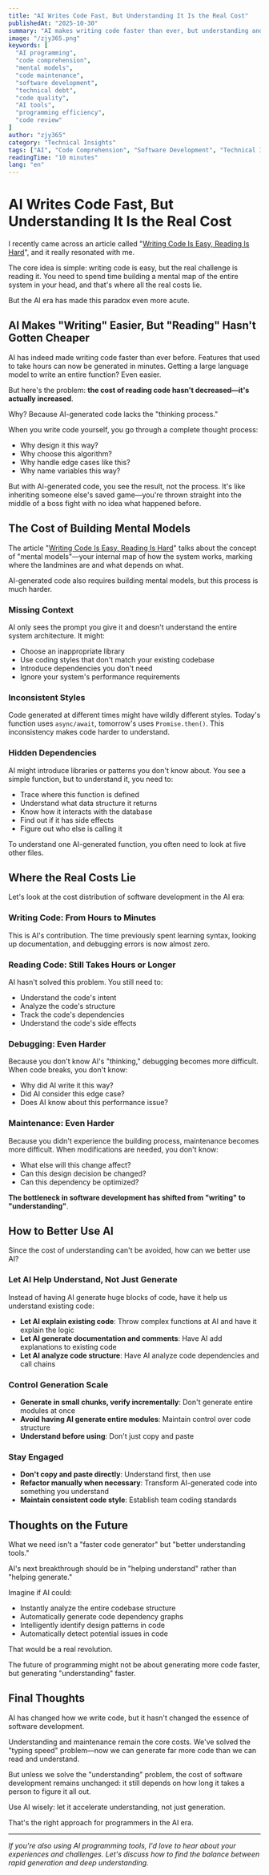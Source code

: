 ```yaml
---
title: "AI Writes Code Fast, But Understanding It Is the Real Cost"
publishedAt: "2025-10-30"
summary: "AI makes writing code faster than ever, but understanding and maintaining AI-generated code comes at a higher cost. The real bottleneck in software development has shifted from 'writing' to 'understanding'."
image: "/zjy365.png"
keywords: [
  "AI programming",
  "code comprehension",
  "mental models",
  "code maintenance",
  "software development",
  "technical debt",
  "code quality",
  "AI tools",
  "programming efficiency",
  "code review"
]
author: "zjy365"
category: "Technical Insights"
tags: ["AI", "Code Comprehension", "Software Development", "Technical Insights", "Programming Efficiency"]
readingTime: "10 minutes"
lang: "en"
---
```


# AI Writes Code Fast, But Understanding It Is the Real Cost

I recently came across an article called "[Writing Code Is Easy, Reading Is Hard](https://idiallo.com/blog/writing-code-is-easy-reading-is-hard)", and it really resonated with me.

The core idea is simple: writing code is easy, but the real challenge is reading it. You need to spend time building a mental map of the entire system in your head, and that's where all the real costs lie.

But the AI era has made this paradox even more acute.

## AI Makes "Writing" Easier, But "Reading" Hasn't Gotten Cheaper

AI has indeed made writing code faster than ever before. Features that used to take hours can now be generated in minutes. Getting a large language model to write an entire function? Even easier.

But here's the problem: **the cost of reading code hasn't decreased—it's actually increased**.

Why? Because AI-generated code lacks the "thinking process."

When you write code yourself, you go through a complete thought process:
- Why design it this way?
- Why choose this algorithm?
- Why handle edge cases like this?
- Why name variables this way?

But with AI-generated code, you see the result, not the process. It's like inheriting someone else's saved game—you're thrown straight into the middle of a boss fight with no idea what happened before.

## The Cost of Building Mental Models

The article "[Writing Code Is Easy, Reading Is Hard](https://idiallo.com/blog/writing-code-is-easy-reading-is-hard)" talks about the concept of "mental models"—your internal map of how the system works, marking where the landmines are and what depends on what.

AI-generated code also requires building mental models, but this process is much harder.

### Missing Context

AI only sees the prompt you give it and doesn't understand the entire system architecture. It might:
- Choose an inappropriate library
- Use coding styles that don't match your existing codebase
- Introduce dependencies you don't need
- Ignore your system's performance requirements

### Inconsistent Styles

Code generated at different times might have wildly different styles. Today's function uses `async/await`, tomorrow's uses `Promise.then()`. This inconsistency makes code harder to understand.

### Hidden Dependencies

AI might introduce libraries or patterns you don't know about. You see a simple function, but to understand it, you need to:
- Trace where this function is defined
- Understand what data structure it returns
- Know how it interacts with the database
- Find out if it has side effects
- Figure out who else is calling it

To understand one AI-generated function, you often need to look at five other files.

## Where the Real Costs Lie

Let's look at the cost distribution of software development in the AI era:

### Writing Code: From Hours to Minutes
This is AI's contribution. The time previously spent learning syntax, looking up documentation, and debugging errors is now almost zero.

### Reading Code: Still Takes Hours or Longer
AI hasn't solved this problem. You still need to:
- Understand the code's intent
- Analyze the code's structure
- Track the code's dependencies
- Understand the code's side effects

### Debugging: Even Harder
Because you don't know AI's "thinking," debugging becomes more difficult. When code breaks, you don't know:
- Why did AI write it this way?
- Did AI consider this edge case?
- Does AI know about this performance issue?

### Maintenance: Even Harder
Because you didn't experience the building process, maintenance becomes more difficult. When modifications are needed, you don't know:
- What else will this change affect?
- Can this design decision be changed?
- Can this dependency be optimized?

**The bottleneck in software development has shifted from "writing" to "understanding"**.

## How to Better Use AI

Since the cost of understanding can't be avoided, how can we better use AI?

### Let AI Help Understand, Not Just Generate

Instead of having AI generate huge blocks of code, have it help us understand existing code:

- **Let AI explain existing code**: Throw complex functions at AI and have it explain the logic
- **Let AI generate documentation and comments**: Have AI add explanations to existing code
- **Let AI analyze code structure**: Have AI analyze code dependencies and call chains

### Control Generation Scale

- **Generate in small chunks, verify incrementally**: Don't generate entire modules at once
- **Avoid having AI generate entire modules**: Maintain control over code structure
- **Understand before using**: Don't just copy and paste

### Stay Engaged

- **Don't copy and paste directly**: Understand first, then use
- **Refactor manually when necessary**: Transform AI-generated code into something you understand
- **Maintain consistent code style**: Establish team coding standards

## Thoughts on the Future

What we need isn't a "faster code generator" but "better understanding tools."

AI's next breakthrough should be in "helping understand" rather than "helping generate."

Imagine if AI could:
- Instantly analyze the entire codebase structure
- Automatically generate code dependency graphs
- Intelligently identify design patterns in code
- Automatically detect potential issues in code

That would be a real revolution.

The future of programming might not be about generating more code faster, but generating "understanding" faster.

## Final Thoughts

AI has changed how we write code, but it hasn't changed the essence of software development.

Understanding and maintenance remain the core costs. We've solved the "typing speed" problem—now we can generate far more code than we can read and understand.

But unless we solve the "understanding" problem, the cost of software development remains unchanged: it still depends on how long it takes a person to figure it all out.

Use AI wisely: let it accelerate understanding, not just generation.

That's the right approach for programmers in the AI era.

---

*If you're also using AI programming tools, I'd love to hear about your experiences and challenges. Let's discuss how to find the balance between rapid generation and deep understanding.*
